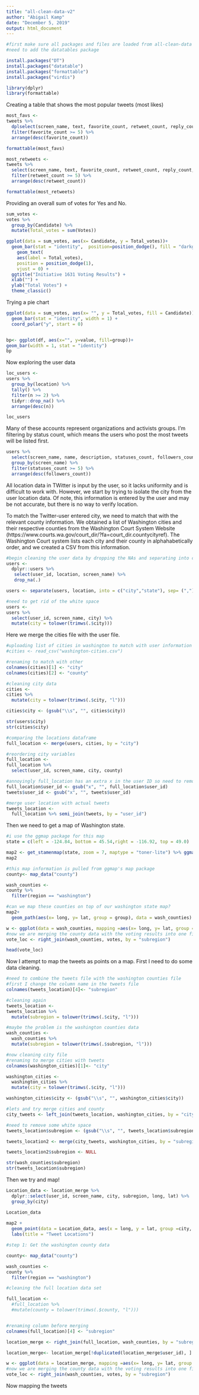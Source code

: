 ```yaml
---
title: "all-clean-data-v2"
author: "Abigail Kamp"
date: "December 5, 2019"
output: html_document
---
```


```r
#first make sure all packages and files are loaded from all-clean-data
#need to add the datatables package

install.packages("DT")
install.packages("datatable")
install.packages("formattable")
install.packages("virdis")

library(dplyr)
library(formattable)
```

Creating a table that shows the most popular tweets (most likes)

```r

most_favs <- 
tweets %>%
  dplselect(screen_name, text, favorite_count, retweet_count, reply_count, quote_count) %>%
  filter(favorite_count >= 5) %>%
  arrange(desc(favorite_count))

formattable(most_favs)

```

```r
most_retweets <-
tweets %>%
  select(screen_name, text, favorite_count, retweet_count, reply_count, quote_count) %>%
  filter(retweet_count >= 5) %>%
  arrange(desc(retweet_count))

formattable(most_retweets)


```

Providing an overall sum of votes for Yes and No.
```r

sum_votes <- 
votes %>%
  group_by(Candidate) %>%
  mutate(Total_votes = sum(Votes)) 

ggplot(data = sum_votes, aes(x= Candidate, y = Total_votes))+
  geom_bar(stat = "identity",  position=position_dodge(), fill = "darkgreen") +
    geom_text(
    aes(label = Total_votes),
    position = position_dodge(1),
    vjust = 0) +
  ggtitle("Initiative 1631 Voting Results") +
  xlab("") +
  ylab("Total Votes") +
  theme_classic()

```

Trying a pie chart
```r

ggplot(data = sum_votes, aes(x= "", y = Total_votes, fill = Candidate))+
  geom_bar(stat = "identity", width = 1) +
  coord_polar("y", start = 0)


bp<- ggplot(df, aes(x="", y=value, fill=group))+
geom_bar(width = 1, stat = "identity")
bp
```


Now exploring the user data
```r
loc_users <-
users %>%
  group_by(location) %>%
  tally() %>%
  filter(n >= 2) %>%
  tidyr::drop_na() %>%
  arrange(desc(n))

loc_users

```

Many of these accounts represent organizations and activists groups. I'm filtering by status count, which means the users who post the most tweets will be listed first.
```r

users %>%
  select(screen_name, name, description, statuses_count, followers_count) %>%
  group_by(screen_name) %>%
  filter(statuses_count >= 5) %>%
  arrange(desc(followers_count))

```



All location data in TWitter is input by the user, so it lacks uniformity and is difficult to work with. However, we start by trying to isolate the city from the user location data. Of note, this information is entered by the user and may be not accurate, but there is no way to verify location. 

To match the Twitter-user entered city, we need to match that with the relevant county information. We obtained a list of Washington cities and their respective counties from the Washington Court System Website (https://www.courts.wa.gov/court_dir/?fa=court_dir.countycityref). The Washington Court system lists each city and their county in alphahabetically order, and we created a CSV from this information. 

```r
#begin cleaning the user data by dropping the NAs and separating into city and state where possible
users <-
  dplyr::users %>%
   select(user_id, location, screen_name) %>%
   drop_na(.)

users <- separate(users, location, into = c("city","state"), sep= (","))

#need to get rid of the white space
users <-
users %>%
  select(user_id, screen_name, city) %>%
  mutate(city = tolower(trimws(.$city)))
```
Here we merge the cities file with the user file. 

```r
#uploading list of cities in washington to match with user information
#cities <- read_csv("washington-cities.csv")

#renaming to match with other
colnames(cities)[1] <- "city"
colnames(cities)[2] <- "county"

#cleaning city data
cities <-
cities %>%
  mutate(city = tolower(trimws(.$city, "l")))

cities$city <- (gsub("\\s", "", cities$city))

str(users$city)
str(cities$city)

#comparing the locations dataframe
full_location <- merge(users, cities, by = "city")

#reordering city variables
full_location <-
full_location %>%
  select(user_id, screen_name, city, county)

#annoyingly full_location has an extra x in the user ID so need to remove
full_location$user_id <- gsub("x", "", full_location$user_id)
tweets$user_id <- gsub("x", "", tweets$user_id)

#merge user location with actual tweets
tweets_location <-
  full_location %>% semi_join(tweets, by = "user_id")
```

Then we need to get a map of Washington state.

```r

#i use the ggmap package for this map
state = c(left = -124.84, bottom = 45.54,right = -116.92, top = 49.0)

map2 <- get_stamenmap(state, zoom = 7, maptype = "toner-lite") %>% ggmap()
map2

#this map information is pulled from ggmap's map package
county<- map_data("county")

wash_counties <-
county %>%
  filter(region == "washington") 

#can we map these counties on top of our washington state map?
map2+
  geom_path(aes(x= long, y= lat, group = group), data = wash_counties)

w <- ggplot(data = wash_counties, mapping =aes(x= long, y= lat, group = group))
#now we are merging the county data with the voting results into one file
vote_loc <- right_join(wash_counties, votes, by = "subregion")

head(vote_loc)


```


Now I attempt to map the tweets as points on a map. First I need to do some data cleaning.
```r

#need to combine the tweets file with the washington counties file
#first I change the column name in the tweets file
colnames(tweets_location)[4]<- "subregion"

#cleaning again
tweets_location <-
tweets_location %>%
  mutate(subregion = tolower(trimws(.$city, "l")))

#maybe the problem is the washington counties data
wash_counties <-
  wash_counties %>%
  mutate(subregion = tolower(trimws(.$subregion, "l")))

#now cleaning city file
#renaming to merge cities with tweets
colnames(washington_cities)[1]<- "city"

washington_cities <-
  washington_cities %>%
  mutate(city = tolower(trimws(.$city, "l")))

washington_cities$city <- (gsub("\\s", "", washington_cities$city))

#lets and try merge cities and county
city_tweets <- left_join(tweets_location, washington_cities, by = "city")

#need to remove some white space
tweets_location$subregion <- (gsub("\\s", "", tweets_location$subregion))

tweets_location2 <- merge(city_tweets, washington_cities, by = "subregion")

tweets_location2$subregion <- NULL

str(wash_counties$subregion)
str(tweets_location$subregion)


```

Then we try and map!

```r
Location_data <- location_merge %>%
  dplyr::select(user_id, screen_name, city, subregion, long, lat) %>%
  group_by(city)  

Location_data 
  
map2 +
  geom_point(data = Location_data, aes(x = long, y = lat, group =city, size=n))  +
  labs(title = "Tweet Locations")


```



```r
#step 1: Get the washington county data

county<- map_data("county")

wash_counties <-
county %>%
  filter(region == "washington") 

#cleaning the full location data set 

full_location <-
  #full_location %>%
  #mutate(county = tolower(trimws(.$county, "l"))) 


#renaming column before merging
colnames(full_location)[4] <- "subregion"

location_merge <- right_join(full_location, wash_counties, by = "subregion")

location_merge<- location_merge[!duplicated(location_merge$user_id), ]

w <- ggplot(data = location_merge, mapping =aes(x= long, y= lat, group = group))
#now we are merging the county data with the voting results into one file
vote_loc <- right_join(wash_counties, votes, by = "subregion")

```

Now mapping the tweets

```r


```